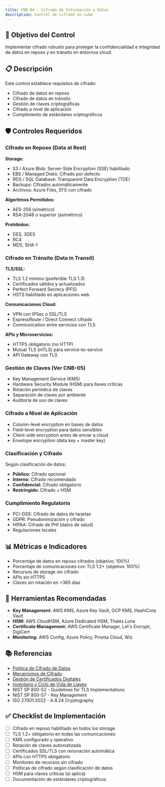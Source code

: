 ```yaml
---
title: CNB-04 - Cifrado de Información y Datos
description: Control de cifrado en nube
---
```


## 🎯 Objetivo del Control

Implementar cifrado robusto para proteger la confidencialidad e integridad de datos en reposo y en tránsito en entornos cloud.

## 📋 Descripción

Este control establece requisitos de cifrado:
- Cifrado de datos en reposo
- Cifrado de datos en tránsito
- Gestión de claves criptográficas
- Cifrado a nivel de aplicación
- Cumplimiento de estándares criptográficos

## 🛡️ Controles Requeridos

### Cifrado en Reposo (Data at Rest)

**Storage:**
- S3 / Azure Blob: Server-Side Encryption (SSE) habilitado
- EBS / Managed Disks: Cifrado por defecto
- RDS / SQL Database: Transparent Data Encryption (TDE)
- Backups: Cifrados automáticamente
- Archivos: Azure Files, EFS con cifrado

**Algoritmos Permitidos:**
- AES-256 (simétrico)
- RSA-2048 o superior (asimétrico)

**Prohibidos:**
- DES, 3DES
- RC4
- MD5, SHA-1

### Cifrado en Tránsito (Data in Transit)

**TLS/SSL:**
- TLS 1.2 mínimo (preferible TLS 1.3)
- Certificados válidos y actualizados
- Perfect Forward Secrecy (PFS)
- HSTS habilitado en aplicaciones web

**Comunicaciones Cloud:**
- VPN con IPSec o SSL/TLS
- ExpressRoute / Direct Connect cifrado
- Communication entre servicios con TLS

**APIs y Microservicios:**
- HTTPS obligatorio (no HTTP)
- Mutual TLS (mTLS) para service-to-service
- API Gateway con TLS

### Gestión de Claves (Ver CNB-05)
- Key Management Service (KMS)
- Hardware Security Module (HSM) para llaves críticas
- Rotación periódica de claves
- Separación de claves por ambiente
- Auditoría de uso de claves

### Cifrado a Nivel de Aplicación
- Column-level encryption en bases de datos
- Field-level encryption para datos sensibles
- Client-side encryption antes de enviar a cloud
- Envelope encryption (data key + master key)

### Clasificación y Cifrado
Según clasificación de datos:
- **Público:** Cifrado opcional
- **Interno:** Cifrado recomendado
- **Confidencial:** Cifrado obligatorio
- **Restringido:** Cifrado + HSM

### Cumplimiento Regulatorio
- PCI-DSS: Cifrado de datos de tarjetas
- GDPR: Pseudonimización y cifrado
- HIPAA: Cifrado de PHI (datos de salud)
- Regulaciones locales

## 📊 Métricas e Indicadores

- Porcentaje de datos en reposo cifrados (objetivo: 100%)
- Porcentaje de comunicaciones con TLS 1.2+ (objetivo: 100%)
- Recursos de storage sin cifrado
- APIs sin HTTPS
- Claves sin rotación en >365 días

## 🔗 Herramientas Recomendadas

- **Key Management:** AWS KMS, Azure Key Vault, GCP KMS, HashiCorp Vault
- **HSM:** AWS CloudHSM, Azure Dedicated HSM, Thales Luna
- **Certificate Management:** AWS Certificate Manager, Let's Encrypt, DigiCert
- **Monitoring:** AWS Config, Azure Policy, Prisma Cloud, Wiz

## 📚 Referencias

- [Política de Cifrado de Datos](/docs/kudo/politicas/politica-cifrado-datos)
- [Mecanismos de Cifrado](/docs/kudo/politicas/mecanismos-cifrado)
- [Gestión de Certificados Digitales](/docs/kudo/politicas/gestion-certificados-digitales)
- [Inventario y Ciclo de Vida de Llaves](/docs/kudo/politicas/inventario-ciclo-vida-llaves)
- NIST SP 800-52 - Guidelines for TLS Implementations
- NIST SP 800-57 - Key Management
- ISO 27001:2022 - A.8.24 Cryptography

## ✅ Checklist de Implementación

- [ ] Cifrado en reposo habilitado en todos los storage
- [ ] TLS 1.2+ obligatorio en todas las comunicaciones
- [ ] KMS configurado y operativo
- [ ] Rotación de claves automatizada
- [ ] Certificados SSL/TLS con renovación automática
- [ ] APIs con HTTPS obligatorio
- [ ] Monitoreo de recursos sin cifrado
- [ ] Políticas de cifrado según clasificación de datos
- [ ] HSM para claves críticas (si aplica)
- [ ] Documentación de estándares criptográficos
